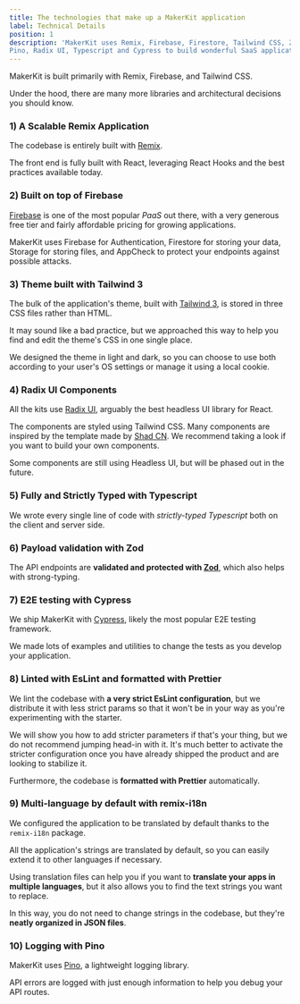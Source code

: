 ```yaml
---
title: The technologies that make up a MakerKit application
label: Technical Details
position: 1
description: 'MakerKit uses Remix, Firebase, Firestore, Tailwind CSS, Zod,
Pino, Radix UI, Typescript and Cypress to build wonderful SaaS applications'
---
```


MakerKit is built primarily with Remix, Firebase, and Tailwind CSS.

Under the hood, there are many more libraries and architectural
decisions you should know.

### 1) A Scalable Remix Application
The codebase is entirely built with [Remix](https://remix.run).

The front end is fully built with React, leveraging React Hooks
and the best practices available today.

### 2) Built on top of Firebase

[Firebase](https://firebase.com) is one of the most popular *PaaS* out there,
with a very generous free tier and fairly affordable pricing for growing
applications.

MakerKit uses Firebase for Authentication, Firestore for storing your data,
Storage for storing files, and AppCheck to protect your endpoints against
possible attacks.

### 3) Theme built with Tailwind 3

The bulk of the application's theme, built with [Tailwind 3](https://tailwindcss.com/), is
stored in three CSS files rather than HTML.

It may sound like a bad practice, but we approached this way to help you find and edit
the theme's CSS in one single place.

We designed the theme in light and dark, so you can choose to use both according to your user's OS settings or manage it using a local cookie.

### 4) Radix UI Components

All the kits use [Radix UI](https://radix-ui.com), arguably the best headless UI library for React.

The components are styled using Tailwind CSS. Many components are inspired by the template made by [Shad CN](https://ui.shadcn.com/). We recommend taking a look if you want to build your own components.

Some components are still using Headless UI, but will be phased out in the future.

### 5) Fully and Strictly Typed with Typescript

We wrote every single line of code with *strictly-typed
Typescript* both on the client and server side.

### 6) Payload validation with Zod

The API endpoints are **validated and protected with [Zod](https://github.com/colinhacks/zod)**, which also helps with strong-typing.

### 7) E2E testing with Cypress

We ship MakerKit with [Cypress](https://www.cypress.io/), likely the most
popular E2E testing framework.

We made lots of examples and utilities to change the tests as you develop
your application.

### 8) Linted with EsLint and formatted with Prettier

We lint the codebase with **a very strict EsLint configuration**, but
we distribute it with less strict params so that it won't be in your way
as you're experimenting with the starter.

We will show you how to add stricter parameters if that's your thing, but we do not recommend jumping head-in with it. It's much better to activate the stricter configuration once you have already shipped the product and are looking to stabilize it.

Furthermore, the codebase is **formatted with Prettier** automatically.

### 9) Multi-language by default with remix-i18n

We configured the application to be translated by default thanks to the
`remix-i18n` package.

All the application's strings are translated by default, so you can easily
extend it to other languages if necessary.

Using translation files can help you if you want to **translate your apps in multiple
languages**, but it also allows you to find the text strings you
want to replace.

In this way, you do not need to change strings in the codebase, but they're
**neatly organized in JSON files**.

### 10) Logging with Pino

MakerKit uses [Pino](https://github.com/pinojs/pino), a lightweight logging library.

API errors are logged with just enough information to help you debug
your API routes.
